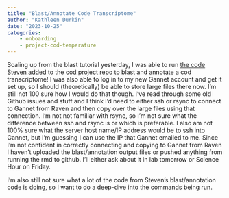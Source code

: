 ```yaml
---
title: "Blast/Annotate Code Transcriptome"
author: "Kathleen Durkin"
date: "2023-10-25"
categories:
    - onboarding
    - project-cod-temperature
---
```


Scaling up from the blast tutorial yesterday, I was able to run [the code Steven added](https://github.com/RobertsLab/project-cod-temperature/blob/main/code/03-transcriptome-annotation.Rmd) to the [cod project repo](https://github.com/RobertsLab/project-cod-temperature) to blast and annotate a cod transcriptome! I was also able to log in to my new Gannet account and get it set up, so I should (theoretically) be able to store large files there now. I'm still not 100 sure how I would do that though. I've read through some old Github issues and stuff and I think I'd need to either ssh or rsync to connect to Gannet from Raven and then copy over the large files using that connection. I'm not not familiar with rsync, so I'm not sure what the difference between ssh and rsync is or which is preferable. I also am not 100% sure what the server host name/IP address would be to ssh into Gannet, but I'm guessing I can use the IP that Gannet emailed to me. Since I'm not confident in correctly connecting and copying to Gannet from Raven I haven't uploaded the blast/annotation output files or pushed anything from running the rmd to github. I'll either ask about it in lab tomorrow or Science Hour on Friday.

I'm also still not sure what a lot of the code from Steven's blast/annotation code is doing, so I want to do a deep-dive into the commands being run.
